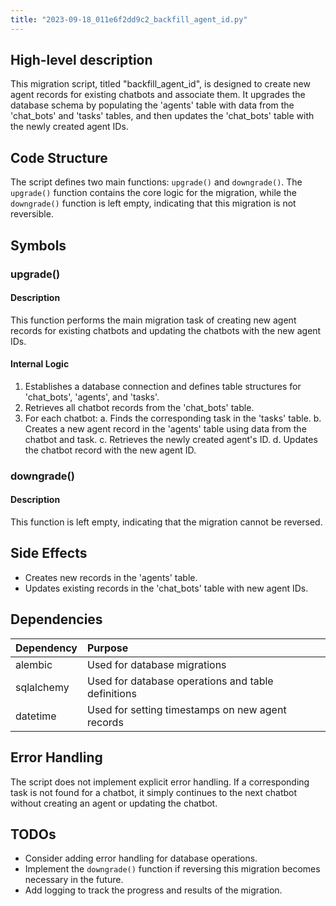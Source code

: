```yaml
---
title: "2023-09-18_011e6f2dd9c2_backfill_agent_id.py"
---
```


## High-level description
This migration script, titled "backfill_agent_id", is designed to create new agent records for existing chatbots and associate them. It upgrades the database schema by populating the 'agents' table with data from the 'chat_bots' and 'tasks' tables, and then updates the 'chat_bots' table with the newly created agent IDs.

## Code Structure
The script defines two main functions: `upgrade()` and `downgrade()`. The `upgrade()` function contains the core logic for the migration, while the `downgrade()` function is left empty, indicating that this migration is not reversible.

## Symbols

### upgrade()
#### Description
This function performs the main migration task of creating new agent records for existing chatbots and updating the chatbots with the new agent IDs.

#### Internal Logic
1. Establishes a database connection and defines table structures for 'chat_bots', 'agents', and 'tasks'.
2. Retrieves all chatbot records from the 'chat_bots' table.
3. For each chatbot:
   a. Finds the corresponding task in the 'tasks' table.
   b. Creates a new agent record in the 'agents' table using data from the chatbot and task.
   c. Retrieves the newly created agent's ID.
   d. Updates the chatbot record with the new agent ID.

### downgrade()
#### Description
This function is left empty, indicating that the migration cannot be reversed.

## Side Effects
- Creates new records in the 'agents' table.
- Updates existing records in the 'chat_bots' table with new agent IDs.

## Dependencies
| Dependency | Purpose |
|:-----------|:--------|
| alembic | Used for database migrations |
| sqlalchemy | Used for database operations and table definitions |
| datetime | Used for setting timestamps on new agent records |

## Error Handling
The script does not implement explicit error handling. If a corresponding task is not found for a chatbot, it simply continues to the next chatbot without creating an agent or updating the chatbot.

## TODOs
- Consider adding error handling for database operations.
- Implement the `downgrade()` function if reversing this migration becomes necessary in the future.
- Add logging to track the progress and results of the migration.